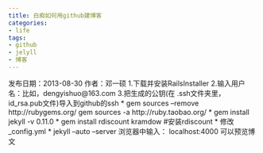 ```yaml
---
title: 白痴如何用github建博客
categories:
- life
tags:
- github
- jelyll
- 博客
---
```


<span>发布日期：2013-08-30 作者：邓一硕</span>
1.下载并安装RailsInstaller
2.输入用户名：比如，dengyishuo@163.com
3.把生成的公钥(在 .ssh文件夹里，id_rsa.pub文件)导入到github的ssh
*  gem sources --remove http://rubygems.org/
   gem sources -a http://ruby.taobao.org/
* gem install jekyll -v 0.11.0
* gem install rdiscount kramdow  #安装rdiscount
* 修改_config.yml
* jekyll --auto --server 浏览器中输入： localhost:4000 可以预览博文
